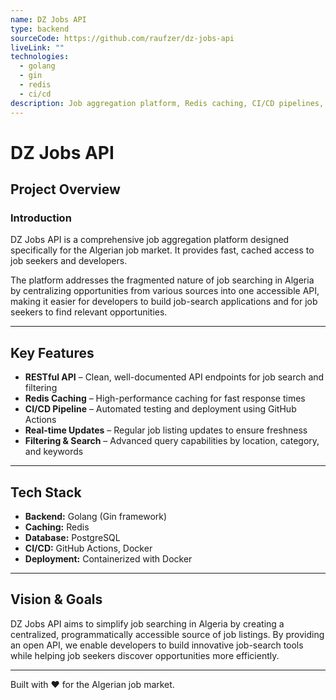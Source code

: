 ```yaml
---
name: DZ Jobs API
type: backend
sourceCode: https://github.com/raufzer/dz-jobs-api
liveLink: ""
technologies:
  - golang
  - gin
  - redis
  - ci/cd
description: Job aggregation platform, Redis caching, CI/CD pipelines, and RESTful API for the Algerian job market.
---
```


# DZ Jobs API

## Project Overview

### Introduction

DZ Jobs API is a comprehensive job aggregation platform designed specifically for the Algerian job market. It provides fast, cached access to job seekers and developers.

The platform addresses the fragmented nature of job searching in Algeria by centralizing opportunities from various sources into one accessible API, making it easier for developers to build job-search applications and for job seekers to find relevant opportunities.

---

## Key Features

- **RESTful API** – Clean, well-documented API endpoints for job search and filtering
- **Redis Caching** – High-performance caching for fast response times
- **CI/CD Pipeline** – Automated testing and deployment using GitHub Actions
- **Real-time Updates** – Regular job listing updates to ensure freshness
- **Filtering & Search** – Advanced query capabilities by location, category, and keywords

---

## Tech Stack

- **Backend:** Golang (Gin framework)
- **Caching:** Redis
- **Database:** PostgreSQL
- **CI/CD:** GitHub Actions, Docker
- **Deployment:** Containerized with Docker

---

## Vision & Goals

DZ Jobs API aims to simplify job searching in Algeria by creating a centralized, programmatically accessible source of job listings. By providing an open API, we enable developers to build innovative job-search tools while helping job seekers discover opportunities more efficiently.

---

Built with ❤️ for the Algerian job market.
